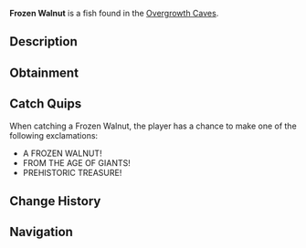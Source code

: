 {{FishInfobox
|image          = Frozen Walnut.png
|rarity         = Mythical
|sea            = First Sea
|location       = [[Overgrowth Caves]]
|sublocation    = 
|sources        = Fishing Rod
|radar_location = 
|prog_speed     = -40
|xp             = 700
|weather        = 
|time           = 
|season         = Winter
|bait           = 
|base_weight    = 100
|base_value     = 2500
|weight_range   = 50
|base_chance    = 0.01
|base_resil     = 15
}}
'''Frozen Walnut''' is a {{Rarity|Mythical}} fish found in the [[Overgrowth Caves]].

== Description ==
{{Description|A prehistoric walnut encased in magical ice, perfectly preserved from the age of giants.|Bestiary Entry}}

== Obtainment ==
{{Description|Only appears in the most ancient sections of the cave.|Bestiary Hint}}
{{Fish Availability|
Overgrowth Caves
|top_rods      = 
Leviathan's Fang Rod\104830.12\282584.22;
Free Spirit Rod\95861.14\277672.51;
Trident Rod\92095.01\266763.49;
No-Life Rod\73817.33\200815.73;
Seraphic Rod\71621.17\174078.76;
Resourceful Rod\56735.82\161359.21;
Destiny Rod\63365.73\151502.23;
Heaven's Rod\59787.1\145967.61;
Azure Of Lagoon\65706.43\212210.63;
Steady Rod\22628\77037.43;
Frostfire Rod\41187\140221.86;
Firefly Rod\56399.67\149735.83;
Ethereal Prism Rod\71117.54\169046.29;
Challenger's Rod\66513.5\175186.12;
Rod Of The Forgotten Fang\66469.63\167934.75;
Rod Of The Exalted One\62011.17\159904.7;
Rod Of The Depths\59692.78\157922.3;
Zeus Rod\59530.66\160764.44;
Verdant Shear Rod\58766.59\159580.05;
Blazebringer Rod\56869.97\163061.08;
Depthseeker Rod\56040.9\169257.2;
Avalanche Rod\50998.95\154744.98;
Volcanic Rod\49950.77\144688
|recommended   = Trident Rod
}}

== Catch Quips ==
When catching a Frozen Walnut, the player has a chance to make one of the following exclamations:
* A FROZEN WALNUT!
* FROM THE AGE OF GIANTS!
* PREHISTORIC TREASURE!

== Change History ==
{{Change History|{{subst:Current Version}}}}

== Navigation ==
{{Fish Navbox|Overgrowth Caves}}